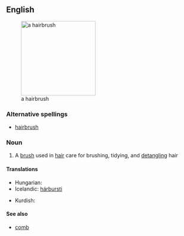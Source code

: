 ==English==
[[Image:Hairbrush.jpg|thumb|right|200px|a hairbrush]]

===Alternative spellings===
*[[hairbrush]]

===Noun===
{{en-noun|sg=[[hair]]-[[brush]]|es}}

# A [[brush]] used in [[hair]] care for brushing, tidying, and [[detangle|detangling]] hair

====Translations====
{{trans-top|a brush used in hair car}}
* Hungarian: {{t|hu|hajkefe}}
*Icelandic: [[hárbursti]]
{{trans-mid}}
*Kurdish: {{ku-Arab|[[شانه‌]]}}
{{trans-bottom}}

====See also====
*[[comb]]